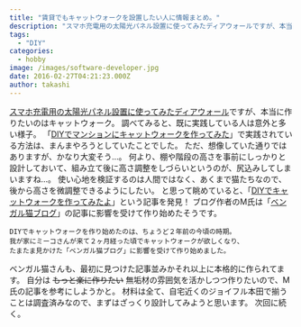 ```yaml
---
title: "賃貸でもキャットウォークを設置したい人に情報まとめ。"
description: "スマホ充電用の太陽光パネル設置に使ってみたディアウォールですが、本当に作りたいのはキャットウォーク。調べてみると、既に実践している人は意外と多い様子。「DIYで..."
tags:
  - "DIY"
categories:
  - hobby
image: /images/software-developer.jpg
date: 2016-02-27T04:21:23.000Z
author: takashi
---
```



<a href="http://blog.rinka-blossom.com/ren-dai-diynowei-fang-dear-wall/">スマホ充電用の太陽光パネル設置に使ってみたディアウォール</a>ですが、本当に作りたいのはキャットウォーク。
調べてみると、既に実践している人は意外と多い様子。
「<a href="http://www.huffingtonpost.jp/mansionlab/diy_b_5565939.html">DIYでマンションにキャットウォークを作ってみた</a>」で実践されている方法は、まんまやろうとしていたことでした。
ただ、想像していた通りではありますが、かなり大変そう…。
何より、棚や階段の高さを事前にしっかりと設計しておいて、組み立て後に高さ調整をしづらいというのが、尻込みしてしまいますね…。
使い心地を検証するのは人間ではなく、あくまで猫たちなので、後から高さを微調整できるようにしたい。
と思って眺めていると、「<a href="http://b.zma.jp/entry/2014/12/13/212901">DIYでキャットウォークを作ってみたよ</a>」という記事を発見！
ブログ作者のM氏は「<a href="http://blog.livedoor.jp/neko_chin/archives/5429003.html">ベンガル猫ブログ</a>」の記事に影響を受けて作り始めたそうです。
<pre><code>DIYでキャットウォークを作り始めたのは、ちょうど２年前の今頃の時期。
我が家にミーコさんが来て２ヶ月経った頃でキャットウォークが欲しくなり、
たまたま見かけた「ベンガル猫ブログ」に影響を受けて作り始めました。
</code></pre>
ベンガル猫さんも、最初に見つけた記事並みかそれ以上に本格的に作られてます。
自分は ~~もっと楽に作りたい~~ 無垢材の雰囲気を活かしつつ作りたいので、M氏の記事を参考にしようかと。
材料は全て、自宅近くのジョイフル本田で揃うことは調査済みなので、まずはざっくり設計してみようと思います。
次回に続く。